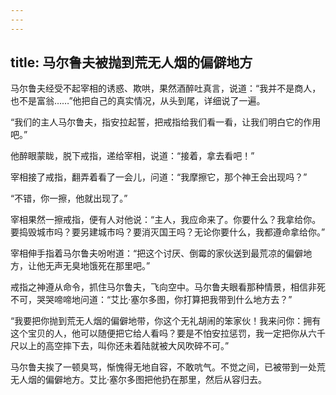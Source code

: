```yaml
---
---
---
```

title: 马尔鲁夫被抛到荒无人烟的偏僻地方
---




马尔鲁夫经受不起宰相的诱惑、欺哄，果然酒醉吐真言，说道：“我并不是商人，也不是富翁……”他把自己的真实情况，从头到尾，详细说了一遍。

“我们的主人马尔鲁夫，指安拉起誓，把戒指给我们看一看，让我们明白它的作用吧。”

他醉眼蒙眬，脱下戒指，递给宰相，说道：“接着，拿去看吧！”

宰相接了戒指，翻弄着看了一会儿，问道：“我摩擦它，那个神王会出现吗？”

“不错，你一擦，他就出现了。”

宰相果然一擦戒指，便有人对他说：“主人，我应命来了。你要什么？我拿给你。要捣毁城市吗？要另建城市吗？要消灭国王吗？无论你要什么，我都遵命拿给你。”

宰相伸手指着马尔鲁夫吩咐道：“把这个讨厌、倒霉的家伙送到最荒凉的偏僻地方，让他无声无臭地饿死在那里吧。”

戒指之神遵从命令，抓住马尔鲁夫，飞向空中。马尔鲁夫眼看那种情景，相信非死不可，哭哭啼啼地问道：“艾比·塞尔多图，你打算把我带到什么地方去？”

“我要把你抛到荒无人烟的偏僻地带，你这个无礼胡闹的笨家伙！我来问你：拥有这个宝贝的人，他可以随便把它给人看吗？要是不怕安拉惩罚，我一定把你从六千尺以上的高空摔下去，叫你还未着陆就被大风吹碎不可。”

马尔鲁夫挨了一顿臭骂，惭愧得无地自容，不敢吭气。不觉之间，已被带到一处荒无人烟的偏僻地方。艾比·塞尔多图把他扔在那里，然后从容归去。